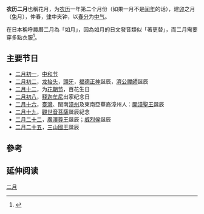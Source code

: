 {{Otheruses
|subject=農曆二月
|other=二月的其他意思
|二月
}}
{{Lunar02Calendar}}
'''农历二月'''也稱花月，为[[农历|农历]]一年第二个月份（如果一月不是[[闰年|闰年]]的话），建[[卯|卯]]之月（[[兔|兔]]月），仲春，[[十二律|律]]中夹钟，以[[春分|春分]]为[[中气|中气]]。

在日本稱呼農曆二月為「如月」，因為如月的日文發音類似「著更替」，而二月需要穿多點衣服<ref>{{cite book|author1=新谷尚紀|title=圖解日本風俗|publisher=好讀|isbn=9789861784083|page=15頁}}</ref>。

==主要节日==
*[[二月初一|二月初一]]，[[中和节|中和节]]
*[[二月初二|二月初二]]，[[龙抬头|龙抬头]]，[[頭牙|頭牙]]，[[福德正神|福德正神]]誕辰，[[濟公禪師|濟公禪師]]誕辰
*[[二月十二|二月十二]]，为[[花朝节|花朝节]]，百花生日
*[[二月初八|二月初八]]，[[释迦牟尼|释迦牟尼]]出家纪念日
*[[二月十六|二月十六]]，[[臺灣|臺灣]]、閩南[[漳州|漳州]]及東南亞華裔漳州人：[[開漳聖王|開漳聖王]]誕辰
*[[二月十九|二月十九]]，[[觀世音菩薩|觀世音菩薩]]誕辰紀念
*[[二月廿二|二月二十二]]，[[廣澤尊王|廣澤尊王]]誕辰；[[威武陳元帥|威烈侯]]誕辰
*[[二月廿五|二月二十五]]，[[三山國王|三山國王]]誕辰

== 參考 ==
{{reflist}}

== 延伸阅读 ==
{{Wikisource further reading}}

{{Standard-stub}}

[[Category:二月|]]